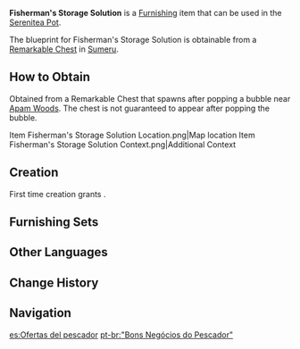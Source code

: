 {{Furnishing Infobox
|id             = 373144
|image          = Item Fisherman's Storage Solution.png
|category       = Landscape
|subcategory    = Item
|quality        = 2
|adeptal_energy = 30
|load           = 35
|reduced_load   = 24
|description    = A simple, large crate crafted from [[Adhigama Wood]] that is suited for mass production. Can be used to store fish for sale. To prevent it from going stale — which they do very often — the crate's interior is coated with a layer of wax made from special spices, which help preserve the original flavor of the fish.
|blueprint      = Remarkable Chest
|source1        = 
}}
'''Fisherman's Storage Solution''' is a [[Furnishing]] item that can be used in the [[Serenitea Pot]].

The blueprint for Fisherman's Storage Solution is obtainable from a [[Remarkable Chest]] in [[Sumeru]].

==How to Obtain==
Obtained from a Remarkable Chest that spawns after popping a bubble near [[Apam Woods]]. The chest is not guaranteed to appear after popping the bubble.
<gallery>
Item Fisherman's Storage Solution Location.png|Map location
Item Fisherman's Storage Solution Context.png|Additional Context
</gallery>

==Creation==
First time creation grants {{Item|Trust|24|x=30}}.
{{Recipe
|type = Creation
|time = 12h
|Adhigama Wood = 4
|sort = Adhigama Wood
}}

==Furnishing Sets==
{{Craft Usage}}

==Other Languages==
{{Other Languages
|default_hidden = 1
|en      = Fisherman's Storage Solution
|zhs     = 「渔采的远售良方」
|zhs_rm  = "Yúcǎi de Yuǎnshòu Liángfāng"
|zht     = 「漁採的遠售良方」
|zht_rm  = "Yúcǎi de Yuǎnshòu Liángfāng"
|ja      = 「漁労の売れるコツ」
|ja_rm   = "Gyorou no Ureru Kotsu"
|ko      = 「어부의 판매 요령」
|ko_rm   = "Eobu-ui Panmae Yoryeong"
|es      = Ofertas del pescador
|fr      = «&nbsp;Promotion du pêcheur&nbsp;»
|ru      = Рыбацкое продвижение товаров
|th      = "วิธีขนส่งค้าขายของชาวประมง"
|th_rm   = 
|vi      = Kế Hoạch Buôn Bán Của Cư Dân
|de      = „Aufbewahrungslösung des Fischers“
|id      = Promosi Bisnis Nelayan
|pt      = "Bons Negócios do Pescador"
|tr      = Balıkçının Depolama Çözümü
|it      = Soluzione di stoccaggio del pescatore
}}

==Change History==
{{Change History|3.0}}

==Navigation==
{{Furnishing Navbox|exterior}}

[[es:Ofertas del pescador]]
[[pt-br:"Bons Negócios do Pescador"]]